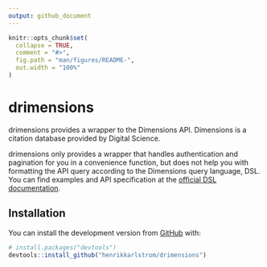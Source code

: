 ```yaml
---
output: github_document
---
```


<!-- README.md is generated from README.Rmd. Please edit that file -->

```r
knitr::opts_chunk$set(
  collapse = TRUE,
  comment = "#>",
  fig.path = "man/figures/README-",
  out.width = "100%"
)
```

# drimensions

drimensions provides a wrapper to the Dimensions API. Dimensions is a citation database provided by Digital Science.

drimensions only provides a wrapper that handles authentication and pagination for you in a convenience function, but does not help you with formatting the API query according to the Dimensions query language, DSL. You can find examples and API specification at the [official DSL documentation](https://docs.dimensions.ai/dsl/index.html).

## Installation

You can install the development version from [GitHub](https://github.com/) with:

``` r
# install.packages("devtools")
devtools::install_github("henrikkarlstrom/drimensions")

```
